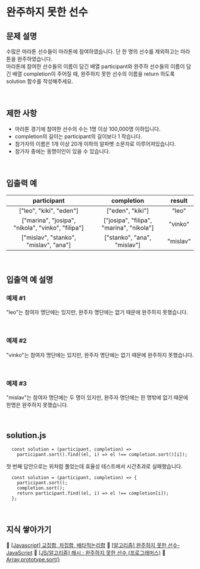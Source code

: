 # 완주하지 못한 선수

## 문제 설명

수많은 마라톤 선수들이 마라톤에 참여하였습니다. 단 한 명의 선수를 제외하고는 마라톤을 완주하였습니다.  
마라톤에 참여한 선수들의 이름이 담긴 배열 participant와 완주하 선수들의 이름이 담긴 배열 completion이 주어질 때, 완주하지 못한 선수의 이름을 return 하도록 solution 함수를 작성해주세요.

<br />

## 제한 사항

- 마라톤 경기에 참여한 선수의 수는 1명 이상 100,000명 이하입니다.
- completion의 길이는 participant의 길이보다 1 작습니다.
- 참가자의 이름은 1개 이상 20개 이하의 알파벳 소문자로 이루어져있습니다.
- 참가자 중에는 동명이인이 있을 수 있습니다.

<br />

## 입출력 예

|                    participant                    |                completion                |  result  |
| :-----------------------------------------------: | :--------------------------------------: | :------: |
|              ["leo", "kiki", "eden"]              |             ["eden", "kiki"]             |  "leo"   |
| ["marina", "josipa", "nikola", "vinko", "filipa"] | ["josipa", "filipa", "marina", "nikola"] | "vinko"  |
|       ["mislav", "stanko", "mislav", "ana"]       |       ["stanko", "ana", "mislav"]        | "mislav" |

<br />

## 입출역 예 설명

### 예제 #1

"leo"는 참여자 명단에는 있지만, 완주자 명단에는 없기 때문에 완주하지 못했습니다.

<br />

### 예제 #2

"vinko"는 참여자 명단에는 있지만, 완주자 명단에는 없기 때문에 완주하지 못했습니다.

<br />

### 예제 #3

"mislav"는 참여자 명단에는 두 명이 있지만, 완주자 명단에는 한 명밖에 없기 때문에 한명은 완주하지 못했습니다.

<br />

## solution.js

```JS
  const solution = (participant, completion) =>
    participant.sort().find((el, i) => el !== completion.sort()[i]);

```

첫 번째 답안으로는 위처럼 풀었는데 효율성 테스트에서 시간초과로 실패했습니다.

```JS
  const solution = (participant, completion) => {
    participant.sort();
    completion.sort();
    return participant.find((el, i) => el !== completion[i]);
  };
```

<br />

## 지식 쌓아가기

🔗 [[Javascript] 교집합, 차집합, 배타적논리합](https://88240.tistory.com/519)
🔗 [[알고리즘] 완주하지 못한 선수-JavaScript](https://wooder2050.medium.com/%EC%95%8C%EA%B3%A0%EB%A6%AC%EC%A6%98-%EC%99%84%EC%A3%BC%ED%95%98%EC%A7%80-%EB%AA%BB%ED%95%9C-%EC%84%A0%EC%88%98-javascript-2ecb52443e8d)
🔗 [[JS/알고리즘] 해시 : 완주하지 못한 선수 (프로그래머스)](https://muhly.tistory.com/58)
🔗 [Array.prototype.sort()](https://developer.mozilla.org/ko/docs/Web/JavaScript/Reference/Global_Objects/Array/sort)

<br />
